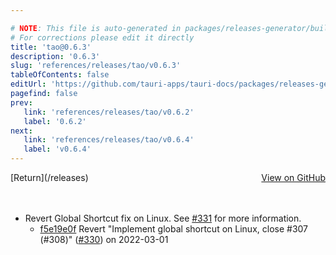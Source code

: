 ```yaml
---

# NOTE: This file is auto-generated in packages/releases-generator/build.ts
# For corrections please edit it directly
title: 'tao@0.6.3'
description: '0.6.3'
slug: 'references/releases/tao/v0.6.3'
tableOfContents: false
editUrl: 'https://github.com/tauri-apps/tauri-docs/packages/releases-generator/build.ts'
pagefind: false
prev:
   link: 'references/releases/tao/v0.6.2'
   label: '0.6.2'
next:
   link: 'references/releases/tao/v0.6.4'
   label: 'v0.6.4'
---
```


<div style="margin-bottom:3rem; display: flex; justify-content: space-between; align-items: center"><span>[Return](/releases)</span><span><a href="https://github.com/tauri-apps/tao/releases/tag/tao-v0.6.3">View on GitHub</a></span></div>

- Revert Global Shortcut fix on Linux. See [#331](https://github.com/tauri-apps/tao/issues/331) for more information.
  - [f5e19e0f](https://github.com/tauri-apps/tao/commit/f5e19e0ff83a65410e18ee7e47cac984f87236c9) Revert &quot;Implement global shortcut on Linux, close #307 (#308)&quot; ([#330](https://github.com/tauri-apps/tao/pull/330)) on 2022-03-01

